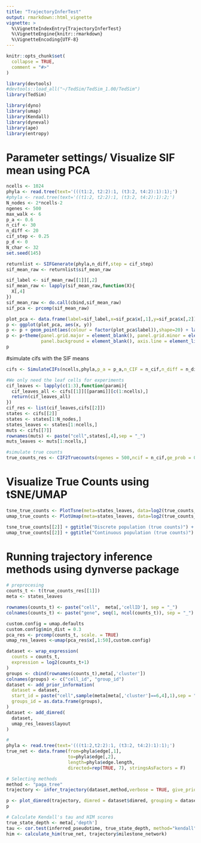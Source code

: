 ```yaml
---
title: "TrajectoryInferTest"
output: rmarkdown::html_vignette
vignette: >
  %\VignetteIndexEntry{TrajectoryInferTest}
  %\VignetteEngine{knitr::rmarkdown}
  %\VignetteEncoding{UTF-8}
---
```


```r
knitr::opts_chunk$set(
  collapse = TRUE,
  comment = "#>"
)
```

```r
library(devtools)
#devtools::load_all("~/TedSim/TedSim_1.00/TedSim")
library(TedSim)

library(dyno)
library(umap)
library(Kendall)
library(dyneval)
library(ape)
library(entropy)
```

# Parameter settings/ Visualize SIF mean using PCA
```r
ncells <- 1024
phyla <- read.tree(text='(((t1:2, t2:2):1, (t3:2, t4:2):1):1);')
#phyla <- read.tree(text='((t1:2, t2:2):1, (t3:2, t4:2):1):2;')
N_nodes <- 2*ncells-2
ngenes <- 500
max_walk <- 6
p_a <- 0.6
n_cif <- 30
n_diff <- 20
cif_step <- 0.25
p_d <- 0
N_char <- 32
set.seed(145)

returnlist <- SIFGenerate(phyla,n_diff,step = cif_step)
sif_mean_raw <- returnlist$sif_mean_raw

sif_label <- sif_mean_raw[[1]][,2]
sif_mean_raw <- lapply(sif_mean_raw,function(X){
  X[,4]
})
sif_mean_raw <- do.call(cbind,sif_mean_raw)
sif_pca <- prcomp(sif_mean_raw)

plot_pca <- data.frame(label=sif_label,x=sif_pca$x[,1],y=sif_pca$x[,2])
p <- ggplot(plot_pca, aes(x, y))
p <- p + geom_point(aes(colour = factor(plot_pca$label)),shape=20) + labs(color='cell states')
p <- p+theme(panel.grid.major = element_blank(), panel.grid.minor = element_blank(),
             panel.background = element_blank(), axis.line = element_line(colour = "black"))
p
```
#simulate cifs with the SIF means
```r
cifs <- SimulateCIFs(ncells,phyla,p_a = p_a,n_CIF = n_cif,n_diff = n_diff,step = cif_step,p_d = p_d, Sigma = 0.5, N_char = 32, max_walk = max_walk, SIF_res = returnlist, unif_on = FALSE)

#We only need the leaf cells for experiments
cif_leaves <- lapply(c(1:3),function(parami){
  cif_leaves_all <- cifs[[1]][[parami]][c(1:ncells),]
  return(cif_leaves_all)
})
cif_res <- list(cif_leaves,cifs[[2]])
states <- cifs[[2]]
states <- states[1:N_nodes,]
states_leaves <- states[1:ncells,]
muts <- cifs[[7]]
rownames(muts) <- paste("cell",states[,4],sep = "_")
muts_leaves <- muts[1:ncells,]

#simulate true counts
true_counts_res <- CIF2Truecounts(ngenes = 500,ncif = n_cif,ge_prob = 0.3,ncells = ncells, cif_res = cif_res)
```

# Visualize True Counts using tSNE/UMAP
```r
tsne_true_counts <- PlotTsne(meta=states_leaves, data=log2(true_counts_res[[1]]+1), cif_type="continuous", n_pc=30, label='cluster', saving = F, plotname="Discrete population (true counts)")
umap_true_counts <- PlotUmap(meta=states_leaves, data=log2(true_counts_res[[1]]+1), n_pc=30, label='cluster', saving = F, plotname="Differentiating population (true counts)")

tsne_true_counts[[2]] + ggtitle("Discrete population (true counts)") + xlab("tSNE 1") + ylab("tSNE 2") +  theme(axis.text = element_text(size = 20), axis.title = element_text(size = 30),legend.text = element_text(size = 20))
umap_true_counts[[2]] + ggtitle("Continuous population (true counts)") + xlab("UMAP 1") + ylab("UMAP 2") +  theme(axis.text = element_text(size = 20), axis.title = element_text(size = 30),legend.text = element_text(size = 20))
```
# Running trajectory inference methods using dynverse package
```r
# preprocesing
counts_t <- t(true_counts_res[[1]])
meta <- states_leaves

rownames(counts_t) <- paste("cell",  meta[,'cellID'], sep = "_")
colnames(counts_t) <- paste("gene", seq(1, ncol(counts_t)), sep = "_")

custom.config = umap.defaults
custom.config$min_dist = 0.3
pca_res <- prcomp(counts_t, scale. = TRUE)
umap_res_leaves <-umap(pca_res$x[,1:50],custom.config)

dataset <- wrap_expression(
  counts = counts_t,
  expression = log2(counts_t+1)
)
groups <- cbind(rownames(counts_t),meta[,'cluster'])
colnames(groups) <- c("cell_id", "group_id")
dataset <- add_prior_information(
  dataset = dataset,
  start_id = paste("cell",sample(meta[meta[,'cluster']==6,4],1),sep = "_"),
  groups_id = as.data.frame(groups),
)
dataset <- add_dimred(
  dataset,
  umap_res_leaves$layout
)

# 
phyla <- read.tree(text='(((t1:2,t2:2):1, (t3:2, t4:2):1):1);')
true_net <- data.frame(from=phyla$edge[,1],
                       to=phyla$edge[,2],
                       length=phyla$edge.length,
                       directed=rep(TRUE, 7), stringsAsFactors = F)

# Selecting methods
method <- "paga_tree"
trajectory <- infer_trajectory(dataset,method,verbose = TRUE, give_priors = c("start_id","group_id"))

p <- plot_dimred(trajectory, dimred = dataset$dimred, grouping = dataset$prior_information$groups_id)
p
```
```r
# Calculate Kendall's tau and HIM scores 
true_state_depth <- meta[,'depth']
tau <- cor.test(inferred_pseudotime, true_state_depth, method="kendall") 
him <- calculate_him(true_net, trajectory$milestone_network)
```

